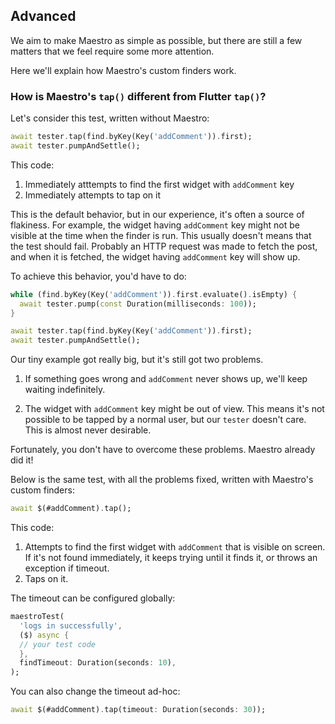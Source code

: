 ## Advanced

We aim to make Maestro as simple as possible, but there are still a few matters
that we feel require some more attention.

Here we'll explain how Maestro's custom finders work.

### How is Maestro's `tap()` different from Flutter `tap()`?

Let's consider this test, written without Maestro:

```dart
await tester.tap(find.byKey(Key('addComment')).first);
await tester.pumpAndSettle();
```

This code:

1. Immediately atttempts to find the first widget with `addComment` key
2. Immediately attempts to tap on it

This is the default behavior, but in our experience, it's often a source of
flakiness. For example, the widget having `addComment` key might not be visible
at the time when the finder is run. This usually doesn't means that the test
should fail. Probably an HTTP request was made to fetch the post, and when it is
fetched, the widget having `addComment` key will show up.

To achieve this behavior, you'd have to do:

```dart
while (find.byKey(Key('addComment')).first.evaluate().isEmpty) {
  await tester.pump(const Duration(milliseconds: 100));
}

await tester.tap(find.byKey(Key('addComment')).first);
await tester.pumpAndSettle();
```

Our tiny example got really big, but it's still got two problems.

1.  If something goes wrong and `addComment` never shows up, we'll keep waiting
    indefinitely.

2.  The widget with `addComment` key might be out of view. This means it's not
    possible to be tapped by a normal user, but our `tester` doesn't care. This
    is almost never desirable.

Fortunately, you don't have to overcome these problems. Maestro already did it!

Below is the same test, with all the problems fixed, written with Maestro's
custom finders:

```dart
await $(#addComment).tap();
```

This code:

1. Attempts to find the first widget with `addComment` that is visible on
   screen. If it's not found immediately, it keeps trying until it finds it, or
   throws an exception if timeout.
2. Taps on it.

The timeout can be configured globally:

```dart
maestroTest(
  'logs in successfully',
  ($) async {
  // your test code
  },
  findTimeout: Duration(seconds: 10),
);
```

You can also change the timeout ad-hoc:

```dart
await $(#addComment).tap(timeout: Duration(seconds: 30));
```
